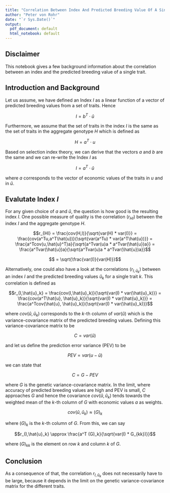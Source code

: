 ```yaml
---
title: "Correlation Between Index And Predicted Breeding Value Of A Single Trait"
author: "Peter von Rohr"
date: "`r Sys.Date()`"
output:
  pdf_document: default
  html_notebook: default
---
```



## Disclaimer
This notebook gives a few background information about the correlation between an index and the predicted breeding value of a single trait.


## Introduction and Background
Let us assume, we have defined an Index $I$ as a linear function of a vector of predicted breeding values from a set of traits. Hence

$$I = b^T \cdot \hat{u}$$

Furthermore, we assume that the set of traits in the index $I$ is the same as the set of traits in the aggregate genotype $H$ which is defined as 

$$H = a^T \cdot u$$

Based on selection index theory, we can derive that the vectors $a$ and $b$ are the same and we can re-write the Index $I$ as

$$I = a^T \cdot \hat{u}$$

where $a$ corresponds to the vector of economic values of the traits in $u$ and in $\hat{u}$. 


## Evalutate Index $I$
For any given choice of $a$ and $\hat{u}$, the question is how good is the resulting index $I$. One possible measure of quality is the correlation ($r_{HI}$) between the index $I$ and the aggregate genotype $H$.

$$r_{HI} = \frac{cov(H,I)}{\sqrt{var(H) * var(I)}} 
         = \frac{cov(a^Tu,a^T\hat{u})}{\sqrt{var(a^Tu) * var(a^T\hat{u})}}
         = \frac{a^Tcov(u,\hat{u}^T)a}{\sqrt{a^Tvar(u)a * a^Tvar(\hat{u})a}}
         = \frac{a^Tvar(\hat{u})a}{\sqrt{a^Tvar(u)a * a^Tvar(\hat{u})a}}$$
         
$$         = \sqrt{\frac{var(I)}{var(H)}}$$

Alternatively, one could also have a look at the correlations ($r_{I,\hat{u}_k}$) between an index $I$ and the predicted breeding values $\hat{u}_k$ for a single trait $k$. This correlation is defined as

$$r_{I,\hat{u}_k} = \frac{cov(I,\hat{u}_k)}{\sqrt{var(I) * var(\hat{u}_k)}} 
                  = \frac{cov(a^T\hat{u}, \hat{u}_k)}{\sqrt{var(I) * var(\hat{u}_k)}}
                  = \frac{a^Tcov(\hat{u}, \hat{u}_k)}{\sqrt{var(I) * var(\hat{u}_k)}}$$


where $cov(\hat{u}, \hat{u}_k)$ corresponds to the $k$-th column of $var(\hat{u})$ which is the variance-covariance matrix of the predicted breeding values. Defining this variance-covariance matrix to be 

$$C = var(\hat{u})$$

and let us define the prediction error variance (PEV) to be 

$$PEV = var(u-\hat{u})$$

we can state that 

$$C = G - PEV$$

where $G$ is the genetic variance-covariance matrix. In the limit, where accuracy of predicted breeding values are high and PEV is small, $C$ approaches $G$ and hence the covariance $cov(\hat{u}, \hat{u}_k)$ tends towards the weighted mean of the $k$-th column of $G$ with economic values $a$ as weights.

$$cov(\hat{u}, \hat{u}_k) \approx (G)_k$$

where $(G)_k$ is the $k$-th column of $G$. From this, we can say

$$r_{I,\hat{u}_k} \approx \frac{a^T (G)_k}{\sqrt{var(I) * G_{kk})}}$$

where $(G)_{kk}$ is the element on row $k$ and column $k$ of $G$.


## Conclusion
As a consequence of that, the correlation $r_{I,\hat{u}_k}$ does not necessarily have to be large, because it depends in the limit on the genetic variance-covariance matrix for the different traits.

